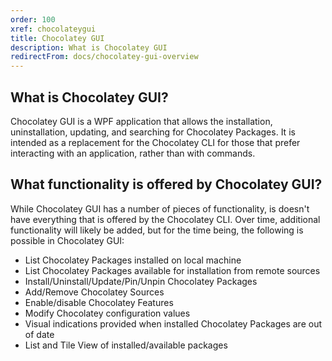 ```yaml
---
order: 100
xref: chocolateygui
title: Chocolatey GUI
description: What is Chocolatey GUI
redirectFrom: docs/chocolatey-gui-overview
---
```

## What is Chocolatey GUI?

Chocolatey GUI is a WPF application that allows the installation, uninstallation, updating, and searching for Chocolatey Packages.  It is intended as a replacement for the Chocolatey CLI for those that prefer interacting with an application, rather than with commands.

## What functionality is offered by Chocolatey GUI?

While Chocolatey GUI has a number of pieces of functionality, is doesn't have everything that is offered by the Chocolatey CLI.  Over time, additional functionality will likely be added, but for the time being, the following is possible in Chocolatey GUI:

- List Chocolatey Packages installed on local machine
- List Chocolatey Packages available for installation from remote sources
- Install/Uninstall/Update/Pin/Unpin Chocolatey Packages
- Add/Remove Chocolatey Sources
- Enable/disable Chocolatey Features
- Modify Chocolatey configuration values
- Visual indications provided when installed Chocolatey Packages are out of date
- List and Tile View of installed/available packages
